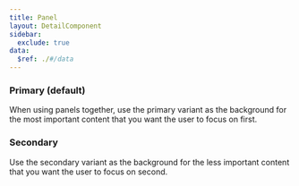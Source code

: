 ```yaml
---
title: Panel
layout: DetailComponent
sidebar:
  exclude: true
data:
  $ref: ./#/data
---
```


<LivePreviewControls>
<LivePreview componentName="panel" exampleName="Primary" >

### Primary (default)

When using panels together, use the primary variant as the background for the most important content that you want the user to focus on first.

</LivePreview>

<LivePreview componentName="panel" exampleName="Secondary" >

### Secondary

Use the secondary variant as the background for the less important content that you want the user to focus on second.

</LivePreview>

</LivePreviewControls>
